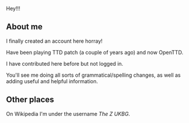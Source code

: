Hey!!!

==About me==
I finally created an account here horray!

Have been playing TTD patch (a couple of years ago) and now OpenTTD.

I have contributed here before but not logged in.

You'll see me doing all sorts of grammatical/spelling changes, as well as adding useful and helpful information.

==Other places==
On Wikipedia I'm under the username ''The Z UKBG''.